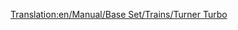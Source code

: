 [[Translation:en/Manual/Base Set/Trains/Turner Turbo]]
{{en/Manual/Base Set/Trains/Trains|Image=[[File:en/Manual/Base Set/Trains/Turnerturbo.png]]
|Cost=£41,014 ($82.028)
|Speed=160 kph (100 mph)
|Weight=190 t
|Power=3,500 hp (2,611 kW)
|Annual=£3,122 ($6.244)
|Designed=1977
|Lifespan=22 
|Capacity=N/A
|Description=No description has been written for this train yet. If you know something about this train, feel free to edit this page and add it!
|Real-life=The Turner Turbo is based on the real life UAC [https://www.wikipedia.org/wiki/Turbo_(train) Turbo-Train].
}}